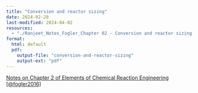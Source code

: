 ```yaml
--- 
title: "Conversion and reactor sizing" 
date: 2024-02-28
last-modified: 2024-04-02
resources:
  - "./Ranjeet_Notes_Fogler_Chapter 02 - Conversion and reactor sizing.pdf"
format:
  html: default
  pdf:
    output-file: "conversion-and-reactor-sizing"
    output-ext: "pdf"
---
```


::: {.callout-note}

[Notes on Chapter 2 of Elements of Chemical Reaction Engineering
[@fogler2016]](./Ranjeet_Notes_Fogler_Chapter 02 - Conversion and reactor sizing.pdf)

:::

